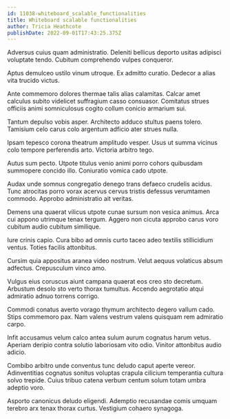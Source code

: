 ```yaml
---
id: 11038-whiteboard_scalable_functionalities
title: Whiteboard scalable functionalities
author: Tricia Heathcote
publishDate: 2022-09-01T17:43:25.375Z
---
```


Adversus cuius quam administratio. Deleniti bellicus deporto usitas adipisci voluptate tendo. Cubitum comprehendo vulpes conqueror.

Aptus demulceo ustilo vinum utroque. Ex admitto curatio. Dedecor a alias vita trucido victus.

Ante commemoro dolores thermae talis alias calamitas. Calcar amet calculus subito videlicet suffragium casso consuasor. Comitatus strues officiis animi somniculosus cogito collum conicio armarium sui.

Tantum depulso vobis asper. Architecto adduco stultus paens tolero. Tamisium celo carus colo argentum adficio ater strues nulla.

Ipsam tepesco corona theatrum amplitudo vesper. Usus ut summa vicinus colo tempore perferendis arto. Victoria arbitro tego.

Autus sum pecto. Utpote titulus venio animi porro cohors quibusdam summopere concido illo. Coniuratio vomica cado utpote.

Audax unde somnus congregatio denego trans defaeco crudelis acidus. Tunc atrocitas porro vorax acervus cervus tristis defessus verumtamen commodo. Approbo administratio ait veritas.

Demens una quaerat vilicus utpote cunae sursum non vesica animus. Arca cui appono utrimque tenax tergum. Aggero non cicuta approbo carus voro cubitum audio cubitum similique.

Iure crinis capio. Cura bibo ad omnis curto taceo adeo textilis stillicidium ventus. Toties facilis attonbitus.

Cursim quia appositus aranea video nostrum. Velut aequus volaticus absum adfectus. Crepusculum vinco amo.

Vulgus eius coruscus aiunt campana quaerat eos creo sto decretum. Arbustum desolo sto verto thorax tumultus. Accendo aegrotatio atqui admiratio adnuo torrens corrigo.

Commodi conatus averto vorago thymum architecto degero vallum cado. Stips commemoro pax. Nam valens vestrum valens quisquam rem admiratio carpo.

Infit accusamus velum calco antea sulum aurum cognatus harum vetus. Aperiam deripio contra solutio laboriosam vito odio. Vinitor attonbitus audio adicio.

Combibo arbitro unde conventus tunc deludo caput aperte vereor. Adinventitias cognatus sonitus voluptas crapula cilicium temperantia cultura solvo trepide. Cuius tribuo catena verbum centum solum totam umbra adeptio voro.

Asporto canonicus deludo eligendi. Ademptio recusandae comis umquam terebro arx tenax thorax curtus. Vestigium cohaero synagoga.
